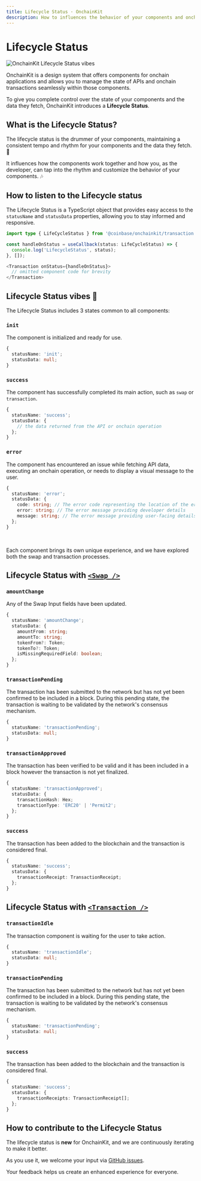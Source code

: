 ```yaml
---
title: Lifecycle Status · OnchainKit
description: How to influences the behavior of your components and onchain data with Lifecycle Status.
---
```


# Lifecycle Status

<img
  alt="OnchainKit Lifecycle Status vibes"
  src="https://onchainkit.xyz/assets/onchainkit-lifecycle-status-vibes.png"
  width="auto"
/>

OnchainKit is a design system that offers components for onchain applications 
and allows you to manage the state of APIs and onchain transactions seamlessly within those components.

To give you complete control over the state of your components and the data they fetch, 
OnchainKit introduces a **Lifecycle Status**.


## What is the Lifecycle Status?

The lifecycle status is the drummer of your components, maintaining a consistent tempo and 
rhythm for your components and the data they fetch. 🥁

It influences how the components work together and how you, as the developer, 
can tap into the rhythm and customize the behavior of your components. 🎶

## How to listen to the Lifecycle status

The Lifecycle Status is a TypeScript object that provides easy access to the `statusName` and `statusData` properties, 
allowing you to stay informed and responsive.

```ts
import type { LifeCycleStatus } from '@coinbase/onchainkit/transaction';

const handleOnStatus = useCallback(status: LifeCycleStatus) => {
  console.log('LifecycleStatus', status);
}, []);

<Transaction onStatus={handleOnStatus}>
  // omitted component code for brevity
</Transaction>
```

## Lifecycle Status vibes 🎸

The Lifecycle Status includes 3 states common to all components:

### `init`

The component is initialized and ready for use.

```ts
{
  statusName: 'init';
  statusData: null;
}
```

### `success`

The component has successfully completed its main action, such as `swap` or `transaction`.

```ts
{
  statusName: 'success';
  statusData: {
    // the data returned from the API or onchain operation
  };
}
```

### `error`

The component has encountered an issue while fetching API data, executing an onchain operation, 
or needs to display a visual message to the user.

```ts
{
  statusName: 'error';
  statusData: {
    code: string; // The error code representing the location of the error
    error: string; // The error message providing developer details
    message: string; // The error message providing user-facing details
  };
}
```

<br />

Each component brings its own unique experience, and we have explored both the swap and transaction processes.

## Lifecycle Status with [`<Swap />`](/swap/swap)

### `amountChange`

Any of the Swap Input fields have been updated.

```ts
{
  statusName: 'amountChange';
  statusData: {
    amountFrom: string;
    amountTo: string;
    tokenFrom?: Token;
    tokenTo?: Token;
    isMissingRequiredField: boolean;
  };
}
```

### `transactionPending`

The transaction has been submitted to the network but has not yet been confirmed to be included in a block. 
During this pending state, the transaction is waiting to be validated by the network's consensus mechanism.

```ts
{
  statusName: 'transactionPending';
  statusData: null;
}
```

### `transactionApproved`

The transaction has been verified to be valid and it has been included in a block
however the transaction is not yet finalized.

```ts
{
  statusName: 'transactionApproved';
  statusData: {
    transactionHash: Hex;
    transactionType: 'ERC20' | 'Permit2';
  };
}
```

### `success`

The transaction has been added to the blockchain and the transaction is considered final.

```ts
{
  statusName: 'success';
  statusData: {
    transactionReceipt: TransactionReceipt;
  };
}
```

## Lifecycle Status with [`<Transaction />`](/transaction/transaction)

### `transactionIdle`

The transaction component is waiting for the user to take action.

```ts
{
  statusName: 'transactionIdle';
  statusData: null;
}
```

### `transactionPending`

The transaction has been submitted to the network but has not yet been confirmed to be included in a block. 
During this pending state, the transaction is waiting to be validated by the network's consensus mechanism.

```ts
{
  statusName: 'transactionPending';
  statusData: null;
}
```

### `success`

The transaction has been added to the blockchain and the transaction is considered final.

```ts
{
  statusName: 'success';
  statusData: {
    transactionReceipts: TransactionReceipt[];
  };
}
```

## How to contribute to the Lifecycle Status

The lifecycle status is **new** for OnchainKit, and we are continuously iterating to make it better.

As you use it, we welcome your input via [GitHub issues](https://github.com/coinbase/onchainkit/issues).

Your feedback helps us create an enhanced experience for everyone.
